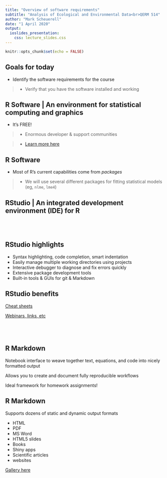 ```yaml
---
title: "Overview of software requirements"
subtitle: "Analysis of Ecological and Environmental Data<br>QERM 514"
author: "Mark Scheuerell"
date: "1 April 2020"
output:
  ioslides_presentation:
    css: lecture_slides.css
---
```


```r
knitr::opts_chunk$set(echo = FALSE)
```

## Goals for today

* Identify the software requirements for the course

> - Verify that you have the software installed and working


## R Software | An environment for statistical computing and graphics

* It's FREE!

> - Enormous developer & support communities

> - [Learn more here](https://www.r-project.org/about.html)


## R Software

* Most of R's current capabilities come from *packages*

> - We will use several different packages for fitting statistical models (eg, `nlme`, `lme4`)


## RStudio | An integrated development environment (IDE) for R


## &nbsp; {data-background=RStudio_desktop.png data-background-size=cover}


## RStudio highlights

* Syntax highlighting, code completion, smart indentation  
* Easily manage multiple working directories using projects  
* Interactive debugger to diagnose and fix errors quickly  
* Extensive package development tools  
* Built-in tools & GUIs for git & Markdown


## RStudio benefits

[Cheat sheets](https://rstudio.com/resources/cheatsheets/)

[Webinars, links, etc](https://resources.rstudio.com/)


## &nbsp; {data-background=RStudio_cheatsheet.png data-background-size=cover}


## R Markdown

Notebook interface to weave together text, equations, and code into nicely formatted output

Allows you to create and document fully reproducible workflows

Ideal framework for homework assignments!


## R Markdown

Supports dozens of static and dynamic output formats

* HTML  
* PDF  
* MS Word  
* HTML5 slides  
* Books  
* Shiny apps  
* Scientific articles  
* websites

[Gallery here](https://rmarkdown.rstudio.com/gallery.html)



